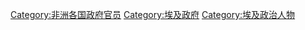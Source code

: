[[Category:非洲各国政府官员|Category:非洲各国政府官员]]
[[Category:埃及政府|Category:埃及政府]]
[[Category:埃及政治人物|Category:埃及政治人物]]